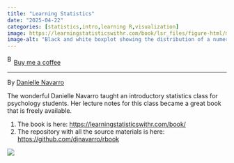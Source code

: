 ```yaml
---
title: "Learning Statistics"
date: "2025-04-22"
categories: [statistics,intro,learning R,visualization]
image: https://learningstatisticswithr.com/book/lsr_files/figure-html/multipleboxplots-1.png
image-alt: "Black and white boxplot showing the distribution of a numeric variable across years from 1987 to 2009. Each box represents a year, with the median line, interquartile range, and whiskers. Numerous outliers are plotted above each box, indicating variability in the upper range across years."
---
```


<link href="https://fonts.googleapis.com/css?family=Cookie" rel="stylesheet"><a class="bmc-button" target="_blank" href="https://www.buymeacoffee.com/JoscelinRocha">![Buy me a coffee](https://cdn.buymeacoffee.com/buttons/bmc-new-btn-logo.svg){alt="Buy me a coffee" width="15" height="21"}Buy me a coffee</a>

------------------------------------------------------------------------

By [Danielle Navarro](https://learningstatisticswithr.com/)

The wonderful Danielle Navarro taught an introductory statistics class for psychology students. Her lecture notes for this class became a great book that is freely available.

1.  The book is here: <https://learningstatisticswithr.com/book/>
2.  The repository with all the source materials is here: <https://github.com/djnavarro/rbook>

![](https://learningstatisticswithr.com/book/lsr_files/figure-html/multipleboxplots-1.png){fig-alt="Black and white boxplot showing the distribution of a numeric variable across years from 1987 to 2009. Each box represents a year, with the median line, interquartile range, and whiskers. Numerous outliers are plotted above each box, indicating variability in the upper range across years."}
